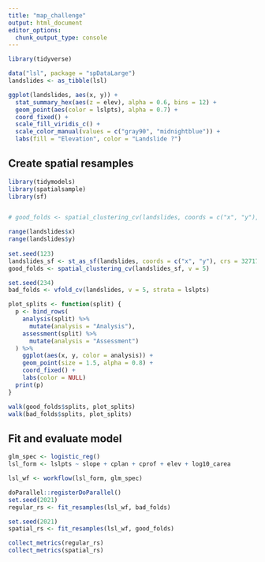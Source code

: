 ```yaml
---
title: "map_challenge"
output: html_document
editor_options: 
  chunk_output_type: console
---
```


```r
library(tidyverse)

data("lsl", package = "spDataLarge")
landslides <- as_tibble(lsl)
```

```r
ggplot(landslides, aes(x, y)) +
  stat_summary_hex(aes(z = elev), alpha = 0.6, bins = 12) +
  geom_point(aes(color = lslpts), alpha = 0.7) +
  coord_fixed() +
  scale_fill_viridis_c() +
  scale_color_manual(values = c("gray90", "midnightblue")) +
  labs(fill = "Elevation", color = "Landslide ?")
```
## Create spatial resamples
```r
library(tidymodels)
library(spatialsample)
library(sf)


# good_folds <- spatial_clustering_cv(landslides, coords = c("x", "y"), v = 5)

range(landslides$x)
range(landslides$y)
 
set.seed(123)
landslides_sf <- st_as_sf(landslides, coords = c("x", "y"), crs = 32717)
good_folds <- spatial_clustering_cv(landslides_sf, v = 5)

set.seed(234)
bad_folds <- vfold_cv(landslides, v = 5, strata = lslpts)
```

```r
plot_splits <- function(split) {
  p <- bind_rows(
    analysis(split) %>% 
      mutate(analysis = "Analysis"),
    assessment(split) %>% 
      mutate(analysis = "Assessment")
  ) %>% 
    ggplot(aes(x, y, color = analysis)) +
    geom_point(size = 1.5, alpha = 0.8) +
    coord_fixed() +
    labs(color = NULL)
  print(p)
}
```

```r
walk(good_folds$splits, plot_splits)
walk(bad_folds$splits, plot_splits)
```
## Fit and evaluate model
```r
glm_spec <- logistic_reg()
lsl_form <- lslpts ~ slope + cplan + cprof + elev + log10_carea

lsl_wf <- workflow(lsl_form, glm_spec)

doParallel::registerDoParallel()
set.seed(2021)
regular_rs <- fit_resamples(lsl_wf, bad_folds)

set.seed(2021)
spatial_rs <- fit_resamples(lsl_wf, good_folds)
```

```r
collect_metrics(regular_rs)
collect_metrics(spatial_rs)
```

